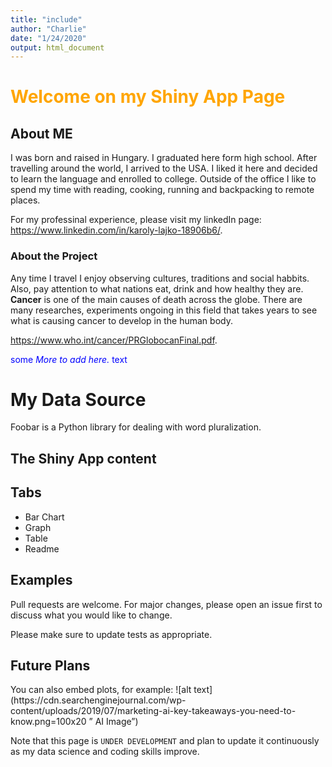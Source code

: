 ```yaml
---
title: "include"
author: "Charlie"
date: "1/24/2020"
output: html_document
---
```

<h1 style="color:orange">Welcome on my Shiny App Page</h1>


## About ME 
I was born and raised in Hungary. I graduated here form high school.
After travelling around the world, I arrived to the USA. I liked it here and decided to learn the language and enrolled to college.
Outside of the office I like to spend my time with reading, cooking, running and backpacking to remote places. 


For my professinal experience, please visit my linkedIn page:
<https://www.linkedin.com/in/karoly-lajko-18906b6/>.


### About the Project
Any time I travel I enjoy observing cultures, traditions and  social habbits. Also, pay attention to what nations eat, drink and how healthy they are. 
**Cancer** is one of the main causes of death across the globe. 
There are many researches, experiments ongoing in this field that takes years to see
what is causing cancer to develop in the human body. 

<https://www.who.int/cancer/PRGlobocanFinal.pdf>.


<span style="color:blue">some *More to add here.* text</span>


# My Data Source

Foobar is a Python library for dealing with word pluralization.

## The Shiny App content


## Tabs
- Bar Chart
- Graph
- Table
- Readme

## Examples
Pull requests are welcome. For major changes, please open an issue first to discuss what you would like to change.

Please make sure to update tests as appropriate.


## Future Plans

You can also embed plots, for example:
![alt text](https://cdn.searchenginejournal.com/wp-content/uploads/2019/07/marketing-ai-key-takeaways-you-need-to-know.png=100x20 " AI Image")


Note that this page is  `UNDER DEVELOPMENT` and plan to update it continuously as my data science and coding skills improve. 

